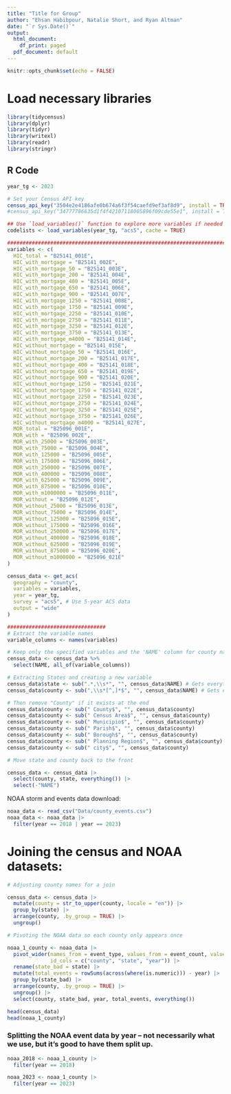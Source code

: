 ```yaml
---
title: "Title for Group"
author: "Ehsan Habibpour, Natalie Short, and Ryan Altman"
date: "`r Sys.Date()`"
output:
  html_document:
    df_print: paged
  pdf_document: default
---
```


```r
knitr::opts_chunk$set(echo = FALSE)
```


# Load necessary libraries

```r
library(tidycensus)
library(dplyr)
library(tidyr)
library(writexl)
library(readr)
library(stringr)
```


## R Code 	
```r
year_tg <- 2023

# Set your Census API key
census_api_key("3504e2e4186afe0b674a6f3f54caefd9ef3af8d9", install = TRUE, overwrite=TRUE)
#census_api_key("34777786635d1f4f42107118005896f09cde55e1", install = TRUE, overwrite=TRUE)

## Use `load_variables()` function to explore more variables if needed
codelists <- load_variables(year_tg, "acs5", cache = TRUE)

#################################################################################
variables <- c(
  HIC_total = "B25141_001E",
  HIC_with_mortgage = "B25141_002E",
  HIC_with_mortgage_50 = "B25141_003E",
  HIC_with_mortgage_200 = "B25141_004E",
  HIC_with_mortgage_400 = "B25141_005E",
  HIC_with_mortgage_650 = "B25141_006E",
  HIC_with_mortgage_900 = "B25141_007E",
  HIC_with_mortgage_1250 = "B25141_008E",
  HIC_with_mortgage_1750 = "B25141_009E",
  HIC_with_mortgage_2250 = "B25141_010E",
  HIC_with_mortgage_2750 = "B25141_011E",
  HIC_with_mortgage_3250 = "B25141_012E",
  HIC_with_mortgage_3750 = "B25141_013E",
  HIC_with_mortgage_m4000 = "B25141_014E",
  HIC_without_mortgage = "B25141_015E",
  HIC_without_mortgage_50 = "B25141_016E",
  HIC_without_mortgage_200 = "B25141_017E",
  HIC_without_mortgage_400 = "B25141_018E",
  HIC_without_mortgage_650 = "B25141_019E",
  HIC_without_mortgage_900 = "B25141_020E",
  HIC_without_mortgage_1250 = "B25141_021E",
  HIC_without_mortgage_1750 = "B25141_022E",
  HIC_without_mortgage_2250 = "B25141_023E",
  HIC_without_mortgage_2750 = "B25141_024E",
  HIC_without_mortgage_3250 = "B25141_025E",
  HIC_without_mortgage_3750 = "B25141_026E",
  HIC_without_mortgage_m4000 = "B25141_027E",
  MOR_total = "B25096_001E",
  MOR_with = "B25096_002E",
  MOR_with_25000 = "B25096_003E",
  MOR_with_75000 = "B25096_004E",
  MOR_with_125000 = "B25096_005E",
  MOR_with_175000 = "B25096_006E",
  MOR_with_250000 = "B25096_007E",
  MOR_with_400000 = "B25096_008E",
  MOR_with_625000 = "B25096_009E",
  MOR_with_875000 = "B25096_010E",
  MOR_with_m1000000 = "B25096_011E",
  MOR_without = "B25096_012E",
  MOR_without_25000 = "B25096_013E",
  MOR_without_75000 = "B25096_014E",
  MOR_without_125000 = "B25096_015E",
  MOR_without_175000 = "B25096_016E",
  MOR_without_250000 = "B25096_017E",
  MOR_without_400000 = "B25096_018E",
  MOR_without_625000 = "B25096_019E",
  MOR_without_875000 = "B25096_020E",
  MOR_without_m1000000 = "B25096_021E"
)

census_data <- get_acs(
  geography = "county",
  variables = variables,
  year = year_tg,
  survey = "acs5", # Use 5-year ACS data
  output = "wide"
)

################################
# Extract the variable names
variable_columns <- names(variables)

# Keep only the specified variables and the 'NAME' column for county names
census_data <- census_data %>%
  select(NAME, all_of(variable_columns))
```

```r
# Extracting States and creating a new variable
census_data$state <- sub(".*,\\s*", "", census_data$NAME) # Gets everything after the last comma
census_data$county <- sub(",\\s*[^,]*$", "", census_data$NAME) # Gets everything before the last comma

# Then remove "County" if it exists at the end
census_data$county <- sub(" County$", "", census_data$county)
census_data$county <- sub(" Census Area$", "", census_data$county)
census_data$county <- sub(" Municipio$", "", census_data$county)
census_data$county <- sub(" Parish$", "", census_data$county)
census_data$county <- sub(" Borough$", "", census_data$county)
census_data$county <- sub(" Planning Region$", "", census_data$county)
census_data$county <- sub(" city$", "", census_data$county)
```

```r
# Move state and county back to the front

census_data <- census_data |>
  select(county, state, everything()) |>
  select(-"NAME")
```

NOAA storm and events data download:

```r
noaa_data <- read_csv("Data/county_events.csv")
noaa_data <- noaa_data |>
  filter(year == 2018 | year == 2023)
```

# Joining the census and NOAA datasets:

```r
# Adjusting county names for a join

census_data <- census_data |>
  mutate(county = str_to_upper(county, locale = "en")) |>
  group_by(state) |>
  arrange(county, .by_group = TRUE) |>
  ungroup()

# Pivoting the NOAA data so each county only appears once

noaa_1_county <- noaa_data |>
  pivot_wider(names_from = event_type, values_from = event_count, values_fill = 0,
              id_cols = c("county", "state", "year")) |>
  rename(state_bad = state) |>
  mutate(total_events = rowSums(across(where(is.numeric))) - year) |>
  group_by(state_bad) |>
  arrange(county, .by_group = TRUE) |>
  ungroup() |>
  select(county, state_bad, year, total_events, everything())

head(census_data)
head(noaa_1_county)
```

### Splitting the NOAA event data by year -- not necessarily what we use, but it's good to have them split up.

```r
noaa_2018 <- noaa_1_county |>
  filter(year == 2018)

noaa_2023 <- noaa_1_county |>
  filter(year == 2023)
```